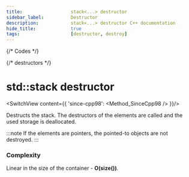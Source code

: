 ```yaml
---
title:					stack<...> destructor
sidebar_label:			Destructor
description:			stack<...> destructor C++ documentation
hide_title:				true
tags:					[destructor, destroy]
---
```



{/* Codes */}

{/* destructors */}


# std::stack destructor

<SwitchView content={{
	'since-cpp98': <Method_SinceCpp98 />
}}/>

Destructs the stack. The destructors of the elements are called and the used storage is deallocated.

:::note
If the elements are pointers, the pointed-to objects are not destroyed.
:::

### Complexity

Linear in the size of the container - **O(size())**.
